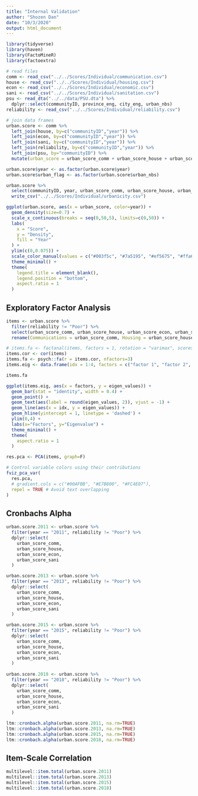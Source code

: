 ```yaml
---
title: "Internal Validation"
author: "Shozen Dan"
date: "10/3/2020"
output: html_document
---
```


```r
library(tidyverse)
library(haven)
library(FactoMineR)
library(factoextra)
```

```r
# read files
comm <- read_csv("../../Scores/Individual/communication.csv")
house <- read_csv("../../Scores/Individual/housing.csv")
econ <- read_csv("../../Scores/Individual/economic.csv")
sani <- read_csv("../../Scores/Individual/sanitation.csv")
psu <- read_dta("../../data/PSU.dta") %>% 
  dplyr::select(communityID, province_eng, city_eng, urban_nbs)
reliability <- read_csv("../../Scores/Individual/reliability.csv")

# join data frames
urban.score <- comm %>% 
  left_join(house, by=c("communityID","year")) %>% 
  left_join(econ, by=c("communityID","year")) %>% 
  left_join(sani, by=c("communityID","year")) %>%
  left_join(reliability, by=c("communityID","year")) %>%
  left_join(psu, by="communityID") %>% 
  mutate(urban_score = urban_score_comm + urban_score_house + urban_score_econ + urban_score_sani)

urban.score$year <- as.factor(urban.score$year)
urban.score$urban_flag <- as.factor(urban.score$urban_nbs)

urban.score %>% 
  select(communityID, year, urban_score_comm, urban_score_house, urban_score_econ, urban_score_sani, urban_score, reliability) %>% 
  write_csv("../../Scores/Individual/urbanicity.csv")
```

```r
ggplot(urban.score, aes(x = urban_score, color=year)) + 
  geom_density(size=0.7) + 
  scale_x_continuous(breaks = seq(0,50,5), limits=c(0,50)) +
  labs(
    x = "Score",
    y = "Density",
    fill = "Year"
  ) + 
  ylim(c(0,0.075)) +
  scale_color_manual(values = c("#003f5c", "#7a5195", "#ef5675", "#ffa600")) +
  theme_minimal() + 
  theme(
    legend.title = element_blank(),
    legend.position = "bottom",
    aspect.ratio = 1
  )
```

## Exploratory Factor Analysis
```r
items <- urban.score %>% 
  filter(reliability != "Poor") %>% 
  select(urban_score_comm, urban_score_house, urban_score_econ, urban_score_sani) %>% 
  rename(Communications = urban_score_comm, Housing = urban_score_house, Economy = urban_score_econ, Sanitation = urban_score_sani)

# items.fa <- factanal(items, factors = 1, rotation = "varimax", scores = "regression")
items.cor <- cor(items)
items.fa <- psych::fa(r = items.cor, nfactors=3)
items.eig <- data.frame(idx = 1:4, factors = c("factor 1", "factor 2", "factor 3", "factor 4"), eigen_values = items.fa$e.values)

items.fa
```

```r
ggplot(items.eig, aes(x = factors, y = eigen_values)) + 
  geom_bar(stat = "identity", width = 0.4) +
  geom_point() +
  geom_text(aes(label = round(eigen_values, 2)), vjust = -1) +
  geom_line(aes(x = idx, y = eigen_values)) + 
  geom_hline(yintercept = 1, linetype = 'dashed') +
  ylim(0,4) +
  labs(x="Factors", y="Eigenvalue") + 
  theme_minimal() + 
  theme(
    aspect.ratio = 1
  )
```


```r
res.pca <- PCA(items, graph=F)

# Control variable colors using their contributions
fviz_pca_var(
  res.pca,
  # gradient.cols = c("#00AFBB", "#E7B800", "#FC4E07"),
  repel = TRUE # Avoid text overlapping
)
```

## Cronbachs Alpha
```r
urban.score.2011 <- urban.score %>% 
  filter(year == "2011", reliability != "Poor") %>%
  dplyr::select(
    urban_score_comm,
    urban_score_house,
    urban_score_econ,
    urban_score_sani
  )

urban.score.2013 <- urban.score %>% 
  filter(year == "2013", reliability != "Poor") %>%
  dplyr::select( 
    urban_score_comm,
    urban_score_house,
    urban_score_econ,
    urban_score_sani
  )

urban.score.2015 <- urban.score %>% 
  filter(year == "2015", reliability != "Poor") %>%
  dplyr::select(
    urban_score_comm,
    urban_score_house,
    urban_score_econ,
    urban_score_sani
  )
  
urban.score.2018 <- urban.score %>% 
  filter(year == "2018", reliability != "Poor") %>%
  dplyr::select(
    urban_score_comm,
    urban_score_house,
    urban_score_econ,
    urban_score_sani
  )
```

```r
ltm::cronbach.alpha(urban.score.2011, na.rm=TRUE)
ltm::cronbach.alpha(urban.score.2013, na.rm=TRUE)
ltm::cronbach.alpha(urban.score.2015, na.rm=TRUE)
ltm::cronbach.alpha(urban.score.2018, na.rm=TRUE)
```

## Item-Scale Correlation
```r
multilevel::item.total(urban.score.2011)
multilevel::item.total(urban.score.2013)
multilevel::item.total(urban.score.2015)
multilevel::item.total(urban.score.2018)
```